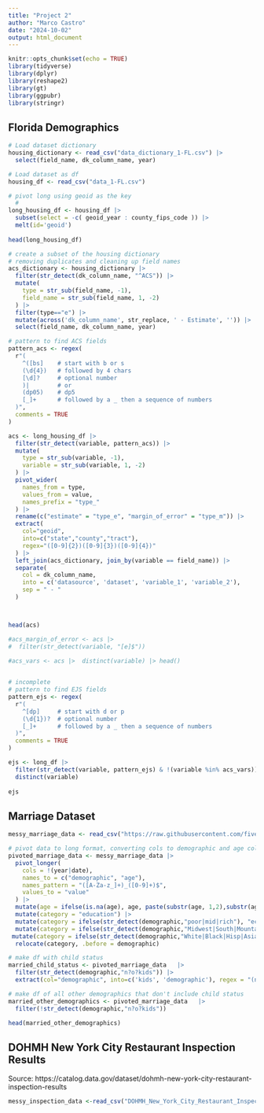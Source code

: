 ```yaml
---
title: "Project 2"
author: "Marco Castro"
date: "2024-10-02"
output: html_document
---
```


```r
knitr::opts_chunk$set(echo = TRUE)
library(tidyverse)
library(dplyr)
library(reshape2)
library(gt)
library(ggpubr)
library(stringr)
```





## Florida Demographics


```r
# Load dataset dictionary
housing_dictionary <- read_csv("data_dictionary_1-FL.csv") |>
  select(field_name, dk_column_name, year)

# Load dataset as df
housing_df <- read_csv("data_1-FL.csv")

# pivot long using geoid as the key
  #
long_housing_df <- housing_df |>
  subset(select = -c( geoid_year : county_fips_code )) |>
  melt(id='geoid')
  
head(long_housing_df)
```


```r
# create a subset of the housing dictionary
# removing duplicates and cleaning up field names
acs_dictionary <- housing_dictionary |>
  filter(str_detect(dk_column_name, "^ACS")) |>
  mutate(
    type = str_sub(field_name, -1), 
    field_name = str_sub(field_name, 1, -2)
  ) |>
  filter(type=="e") |>
  mutate(across('dk_column_name', str_replace, ' - Estimate', '')) |>
  select(field_name, dk_column_name, year)
```

```r

# pattern to find ACS fields 
pattern_acs <- regex(
  r"(
    ^([bs]    # start with b or s 
    (\d{4})   # followed by 4 chars
    [\d]?     # optional number
    )|        # or
    (dp05)    # dp5
    [_]+      # followed by a _ then a sequence of numbers
  )", 
  comments = TRUE
)

acs <- long_housing_df |>
  filter(str_detect(variable, pattern_acs)) |>
  mutate(
    type = str_sub(variable, -1), 
    variable = str_sub(variable, 1, -2)
  ) |>
  pivot_wider(
    names_from = type,
    values_from = value,
    names_prefix = "type_"
  ) |>
  rename(c("estimate" = "type_e", "margin_of_error" = "type_m")) |> 
  extract(
    col="geoid", 
    into=c("state","county","tract"),
    regex="([0-9]{2})([0-9]{3})([0-9]{4})"
  ) |>
  left_join(acs_dictionary, join_by(variable == field_name)) |>
  separate(
    col = dk_column_name,
    into = c('datasource', 'dataset', 'variable_1', 'variable_2'),
    sep = " - "
  )  



head(acs)

#acs_margin_of_error <- acs |>
#  filter(str_detect(variable, "[e]$"))

#acs_vars <- acs |>  distinct(variable) |> head()
  
```

```r
# incomplete
# pattern to find EJS fields
pattern_ejs <- regex(
  r"(
    ^[dp]     # start with d or p
    (\d{1})?  # optional number
    [_]+      # followed by a _ then a sequence of numbers
  )", 
  comments = TRUE
)

ejs <- long_df |>
  filter(str_detect(variable, pattern_ejs) & !(variable %in% acs_vars)) |>
  distinct(variable)
  
ejs
```

## Marriage Dataset

```r
messy_marriage_data <- read_csv("https://raw.githubusercontent.com/fivethirtyeight/data/refs/heads/master/marriage/both_sexes.csv")

# pivot data to long format, converting cols to demographic and age col
pivoted_marriage_data <- messy_marriage_data |>
  pivot_longer(
    cols = !(year|date),
    names_to = c("demographic", "age"), 
    names_pattern = "([A-Za-z_]+)_([0-9]+)$",
    values_to = "value"
  ) |>
  mutate(age = ifelse(is.na(age), age, paste(substr(age, 1,2),substr(age, 3,4), sep="-"))) |>
  mutate(category = "education") |>
  mutate(category = ifelse(str_detect(demographic,"poor|mid|rich"), "economic status", category)) |>
  mutate(category = ifelse(str_detect(demographic,"Midwest|South|Mountain|Pacific"), "region", category)) |>
 mutate(category = ifelse(str_detect(demographic,"White|Black|Hisp|Asian"), "race", category)) |>
  relocate(category, .before = demographic)

# make df with child status
married_child_status <- pivoted_marriage_data   |>
  filter(str_detect(demographic,"n?o?kids")) |>
  extract(col="demographic", into=c('kids', 'demographic'), regex = "(n?o?kids)_?([A-Za-z]*)") 

# make df of all other demographics that don't include child status
married_other_demographics <- pivoted_marriage_data   |>
  filter(!str_detect(demographic,"n?o?kids"))

head(married_other_demographics)
```

## DOHMH New York City Restaurant Inspection Results


Source:
https://catalog.data.gov/dataset/dohmh-new-york-city-restaurant-inspection-results
```r
messy_inspection_data <-read_csv("DOHMH_New_York_City_Restaurant_Inspection_Results.csv");

```